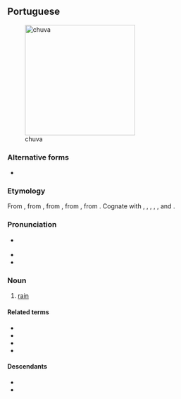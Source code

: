 {{also|chůva}}
==Portuguese==
{{wikipedia|lang=pt}}
[[Image:11-08-21-jaguar-im-regen-by-RalfR-16.jpg|thumb|250px|chuva]]

===Alternative forms===
* {{alt|pt|chuiva||dated|dialectal}}

===Etymology===
From {{inh|pt|roa-opt|chuvia||rain}}, from {{inh|pt|la|pluvia||rain}}, from {{m|la|pluvius||rainy}}, from {{m|la|pluit||it is raining}}, from {{der|pt|ine-pro|-}}. Cognate with {{cog|gl|choiva}}, {{cog|es|lluvia}}, {{cog|ca|pluja}}, {{cog|oc|pluèja}}, {{cog|fr|pluie}}, {{cog|it|pioggia}} and {{cog|ro|ploaie}}.

===Pronunciation===
{{pt-IPA}}
* {{a|Northern Portugal}} {{IPA|pt|[ˈt͡ʃu.βɐ]}}
* {{hyphenation|pt|chu|va}}
* {{audio|pt|Pt chuva.ogg|Audio}}

===Noun===
{{pt-noun|f}}

# [[rain]]

====Related terms====
* {{l|pt|chover}}
* {{l|pt|chuvoso}}
* {{l|pt|guarda-chuva}}
* {{l|pt|chapéu-de-chuva}}

====Descendants====
* {{desc|pov|tcuba}}
* {{desc|kea|tchuva|txuba|txuva}}

{{C|pt|Weather}}